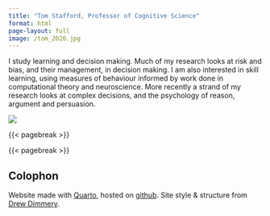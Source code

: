 ```yaml
---
title: "Tom Stafford, Professor of Cognitive Science"
format: html
page-layout: full
image: /tom_2020.jpg
---
```




::: {.column-page-inset}
::: {.column-page-inset-left}
I study learning and decision making. Much of my research looks at risk and bias, and their management, in decision making. I am also interested in skill learning, using measures of behaviour informed by work done in computational theory and neuroscience. More recently a strand of my research looks at complex decisions, and the psychology of reason, argument and persuasion.
:::

<div class="column-margin column-container">
![](tom_2020.jpg){.rounded}
</div>
:::

{{< pagebreak >}}

::: {.column-page-inset .text-center}
```{=html}
<a class="btn btn-outline-dark", href="https://tomstafford.substack.com" target="_blank" rel="noopener noreferrer">
    <i class="bi bi-substack" role='img' aria-label='Substack'></i>
</a>

<a class="btn btn-outline-dark", href="https://mastodon.online/@tomstafford" target="_blank" rel="noopener noreferrer">
    <i class="bi bi-mastodon" role='img' aria-label='Mastodon'></i>
</a>

<a class="btn btn-outline-dark", href="https://github.com/tomstafford" target="_blank" rel="noopener noreferrer">
    <i class="bi bi-github" role='img' aria-label='Github'></i>
</a>

<a class="btn btn-outline-dark", href="https://www.linkedin.com/in/tom-stafford-81a737262/" target="_blank" rel="noopener noreferrer">
    <i class="bi bi-linkedin" role='img' aria-label='LinkedIn'></i>
</a>

<a class="btn btn-outline-dark", href="https://scholar.google.co.uk/citations?user=bMEna2UAAAAJ&hl=en&oi=ao" target="_blank" rel="noopener noreferrer">
    <i class="ai ai-google-scholar" role='img' aria-label='Google Scholar'></i>
</a>

<a class="btn btn-outline-dark", href="mailto:t.stafford@sheffield.ac.uk" target="_blank" rel="noopener noreferrer">
    <i class="ai bi-envelope" role='img' aria-label='email'></i>
</a>
```
:::

{{< pagebreak >}}

## Colophon

Website made with [Quarto](https://quarto.org), hosted on [github](https://github.com/tomstafford/tomstafford.github.io). Site style & structure from [Drew Dimmery](https://ddimmery.com/posts/quarto-website/).
